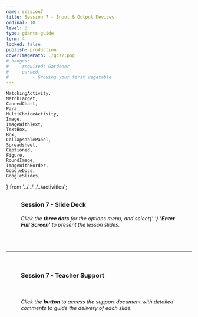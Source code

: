 ```yaml
---
name: session7
title: Session 7 - Input & Output Devices
ordinal: 10
level: 3
type: giants-guide
term: 4
locked: false
publish: production
coverImagePath: ./gcs7.png
# badges:
#     required: Gardener
#     earned:
#         - Growing your first vegetable
---
```


    MatchingActivity,
    MatchTarget,
    CannedChart,
    Para,
    MultiChoiceActivity,
    Image,
    ImageWithText,
    TextBox,
    Box,
    CollapsablePanel,
    Spreadsheet,
    Captioned,
    Figure,
    RoundImage,
    ImageWithBorder,
    GoogleDocs,
    GoogleSlides,
} from '../../../../activities';



##

###

<Figure>
    <h3>
        <b>Session 7 - Slide Deck</b>
    </h3>
</Figure>

<GoogleSlides
    googleId="2PACX-1vTA6bdGAR4tMWHoP6VCvq_hbAEyUsLs-uta6b1jSuEGp_NLDM7FwhtoAPHQvsRGwZikg45cYGUJ9ey6"
    googlePdfId="13H6Q56lZcNqfDS7mGAEvLOPJcg4DNiIz7fthvZUhSUc"
/>

<Figure>
    <h6>
        Click the <b>three dots</b> for the options menu, and select{' '}
        <b>'Enter Full Screen'</b> to present the lesson slides.
    </h6>
</Figure>

<br />

<hr />

<br />

###

<Figure>
    <h3>
        <b>Session 7 - Teacher Support</b>
    </h3>
</Figure>

<Figure>
    <a
        href={
            'https://docs.google.com/document/d/1OH-iBLDivXzNqAnmxr9wgEhzVn8OaUZpP7ohdrzdUG4/preview'
        }
        target={'_blank'}
    >
        <ImageWithBorder src={button} />
    </a>
</Figure>

<br />

<Figure>
    <h6>
        Click the <b>button</b> to access the support document with detailed
        comments to guide the delivery of each slide.
    </h6>
</Figure>

<br />
<br />
<br />
